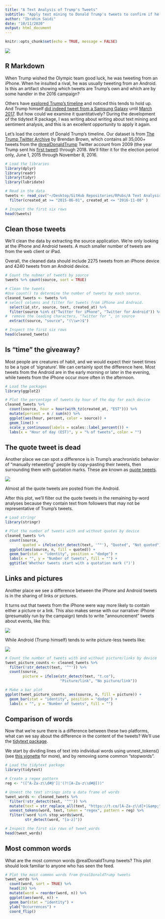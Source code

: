 ```yaml
---
title: "A Text Analysis of Trump's Tweets"
subtitle: "Apply text mining to Donald Trump's tweets to confirm if he writes the (angrier) Android half"
author: "Ibrahim Saidi"
date: "10/11/2020"
output: html_document
---
```


```r
knitr::opts_chunk$set(echo = TRUE, message = FALSE)
```

![](/Users/ibrahim_saidi/Desktop/GitHub Repositories/RPubs/A Text Analysis of Trump's Tweets/datasets/tweet.png)

## R Markdown

When Trump wished the Olympic team good luck, he was tweeting from an iPhone. When he insulted a rival, he was usually tweeting from an Android. Is this an artifact showing which tweets are Trump’s own and which are by some handler in the 2016 campaign?

Others have [explored Trump’s timeline](https://www.cnet.com/news/trumps-tweets-android-for-nasty-iphone-for-nice/) and noticed this tends to hold up. And Trump himself [did indeed tweet from a Samsung Galaxy](https://www.theverge.com/2015/10/5/9453935/donald-trump-twitter-strategy) until [March 2017](https://www.vox.com/2017/5/27/15705090/president-donald-trump-twitter-android-iphone-ios-samsung-galaxy-security-hacking). But how could we examine it quantitatively? During the development of the tidytext R package, I was writing about writing about text mining and sentiment analysis, and this is an excellent opportunity to apply it again.

Let's load the content of Donald Trump’s timeline. Our dataset is from [The Trump Twitter Archive](http://www.trumptwitterarchive.com/) by Brendan Brown, which contains all 35,000+ tweets from the [@realDonaldTrump](https://twitter.com/realDonaldTrump/) Twitter account from 2009 (the year Trump sent his [first tweet](https://www.businessinsider.com/donald-trump-first-tweet-2017-5?r=DE&IR=T)) through 2018. We'll filter it for the election period only, June 1, 2015 through November 8, 2016.

```r
# Load the libraries
library(dplyr)
library(readr)
library(tidyr)
library(lubridate)

# Read in the data
tweets <- read_csv("~/Desktop/GitHub Repositories/RPubs/A Text Analysis of Trump's Tweets/datasets/trump_tweets.csv", guess_max = 36000) %>%
  filter(created_at >= "2015-06-01", created_at <= "2016-11-08" )

# Inspect the first six rows
head(tweets)
```

## Clean those tweets

We'll clean the data by extracting the source application. We’re only looking at the iPhone and Android tweets. A much smaller number of tweets are from the web client or iPad.

Overall, the cleaned data should include 2275 tweets from an iPhone device and 4240 tweets from an Android device.
```r
# Count the nubmer of tweets by source
tweets %>% count(source, sort = TRUE)

# Clean the tweets
#Use count() to determine the number of tweets by each source.
cleaned_tweets <- tweets %>%
# select columns and filter for tweets from iPhone and Android.
  select(id_str, source, text, created_at) %>%
  filter(source %in% c("Twitter for iPhone", "Twitter for Android")) %>%
#  remove the leading characters, "Twitter for ", in source
  extract(source, "source", "(\\w+)$")

# Inspect the first six rows
head(cleaned_tweets)
```

## Is "time" the giveaway?
Most people are creatures of habit, and we would expect their tweet times to be a type of ‘signature’. We can certainly spot the difference here. Most tweets from the Android are in the early morning or later in the evening, while tweets from the iPhone occur more often in the afternoon.
```r
# Load the packages
library(ggplot2)

# Plot the percentage of tweets by hour of the day for each device
cleaned_tweets %>%
  count(source, hour = hour(with_tz(created_at, "EST"))) %>%
  mutate(percent = n / sum(n)) %>%
  ggplot(aes(hour, percent, color = source)) +
  geom_line() +
  scale_y_continuous(labels = scales::label_percent()) +
  labs(x = "Hour of day (EST)", y = "% of tweets", color = "")
```

## The quote tweet is dead
Another place we can spot a difference is in Trump’s anachronistic behavior of “manually retweeting” people by copy-pasting their tweets, then surrounding them with quotation marks. These are known as [quote tweets](https://www.theringer.com/tech/2018/5/2/17311616/twitter-retweet-quote-endorsement-function-trolls).

![](/Users/ibrahim_saidi/Desktop/GitHub Repositories/RPubs/A Text Analysis of Trump's Tweets/datasets/tweet_quotes.png)

Almost all the quote tweets are posted from the Android.

After this plot, we’ll filter out the quote tweets in the remaining by-word analyses because they contain text from followers that may not be representative of Trump’s tweets.
```r
# Load stringr
library(stringr)

# Plot the number of tweets with and without quotes by device
cleaned_tweets %>%
  count(source,
        quoted = ifelse(str_detect(text, '^"'), "Quoted", "Not quoted")) %>%
  ggplot(aes(source, n, fill = quoted)) +
  geom_bar(stat = "identity", position = "dodge") +
  labs(x = "", y = "Number of tweets", fill = "") +
  ggtitle('Whether tweets start with a quotation mark (")')
```

## Links and pictures
Another place we see a difference between the iPhone and Android tweets is in the sharing of links or pictures.

It turns out that tweets from the iPhone were way more likely to contain either a picture or a link. This also makes sense with our narrative: iPhone (presumably run by the campaign) tends to write “announcement” tweets about events, like this:

![](/Users/ibrahim_saidi/Desktop/GitHub Repositories/RPubs/A Text Analysis of Trump's Tweets/datasets/tweet_windham.png)

While Android (Trump himself) tends to write picture-less tweets like:

![](/Users/ibrahim_saidi/Desktop/GitHub Repositories/RPubs/A Text Analysis of Trump's Tweets/datasets/tweet_media.png)

```r
# Count the number of tweets with and without picture/links by device
tweet_picture_counts <- cleaned_tweets %>%
  filter(!str_detect(text, '^"')) %>%
  count(source,
        picture = ifelse(str_detect(text, "t.co"),
                         "Picture/link", "No picture/link"))

# Make a bar plot 
ggplot(tweet_picture_counts, aes(source, n, fill = picture)) +
  geom_bar(stat = "identity", position = "dodge") +
  labs(x = "", y = "Number of tweets", fill = "")
```

## Comparison of words

Now that we’re sure there is a difference between these two platforms, what can we say about the difference in the content of the tweets? We’ll use the [tidytext package](https://cran.r-project.org/web/packages/tidytext/).

We start by dividing lines of text into individual words using unnest_tokens() (see [this vignette](https://cran.r-project.org/web/packages/tidytext/vignettes/tidytext.html) for more), and by removing some common “stopwords”.
```r
# Load the tidytext package
library(tidytext)

# Create a regex pattern
reg <- "([^A-Za-z\\d#@']|'(?![A-Za-z\\d#@]))"

# Unnest the text strings into a data frame of words
tweet_words <- cleaned_tweets %>%
  filter(!str_detect(text, '^"')) %>%
  mutate(text = str_replace_all(text, "https://t.co/[A-Za-z\\d]+|&amp;", "")) %>%
  unnest_tokens(word, text, token = "regex", pattern = reg) %>%
  filter(!word %in% stop_words$word,
         str_detect(word, "[a-z]"))

# Inspect the first six rows of tweet_words
head(tweet_words)
```

## Most common words
What are the most common words @realDonaldTrump tweets? This plot should look familiar to anyone who has seen the feed.
```r
# Plot the most common words from @realDonaldTrump tweets
tweet_words %>%
  count(word, sort = TRUE) %>%
  head(20) %>%
  mutate(word = reorder(word, n)) %>%
  ggplot(aes(word, n)) +
  geom_bar(stat = "identity") +
  ylab("Occurrences") +
  coord_flip()
```

